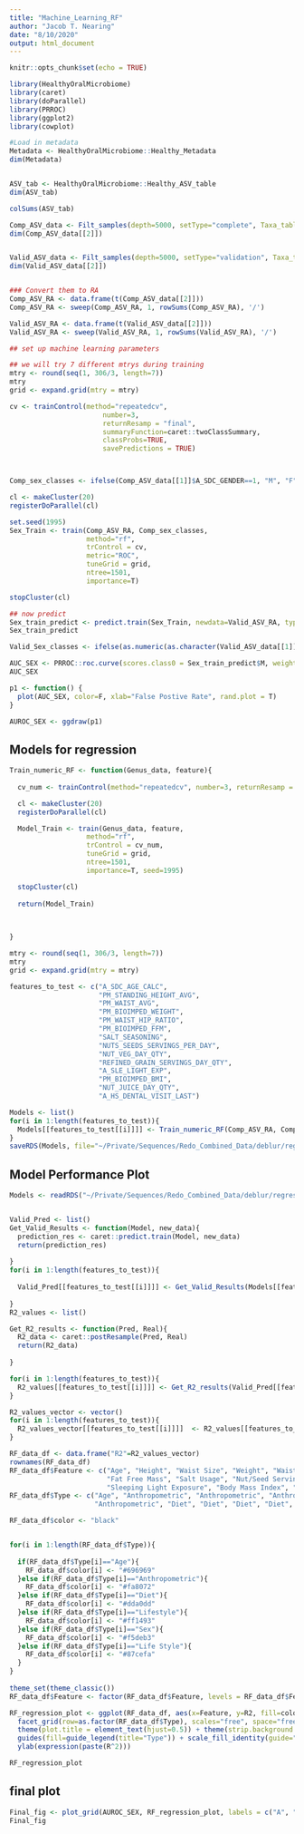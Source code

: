 ```yaml
---
title: "Machine_Learning_RF"
author: "Jacob T. Nearing"
date: "8/10/2020"
output: html_document
---
```



```r
knitr::opts_chunk$set(echo = TRUE)
```

```r
library(HealthyOralMicrobiome)
library(caret)
library(doParallel)
library(PRROC)
library(ggplot2)
library(cowplot)
```


```r
#Load in metadata
Metadata <- HealthyOralMicrobiome::Healthy_Metadata
dim(Metadata)


ASV_tab <- HealthyOralMicrobiome::Healthy_ASV_table
dim(ASV_tab)

colSums(ASV_tab)

Comp_ASV_data <- Filt_samples(depth=5000, setType="complete", Taxa_table = ASV_tab, Metadata = Metadata, parallel = 20, cutoff_prop = 0.1)
dim(Comp_ASV_data[[2]])


Valid_ASV_data <- Filt_samples(depth=5000, setType="validation", Taxa_table = ASV_tab, Metadata = Metadata, parallel = 20, cutoff_prop = 0.1)
dim(Valid_ASV_data[[2]])


### Convert them to RA
Comp_ASV_RA <- data.frame(t(Comp_ASV_data[[2]]))
Comp_ASV_RA <- sweep(Comp_ASV_RA, 1, rowSums(Comp_ASV_RA), '/')

Valid_ASV_RA <- data.frame(t(Valid_ASV_data[[2]]))
Valid_ASV_RA <- sweep(Valid_ASV_RA, 1, rowSums(Valid_ASV_RA), '/')

```

```r
## set up machine learning parameters

## we will try 7 different mtrys during training
mtry <- round(seq(1, 306/3, length=7))
mtry
grid <- expand.grid(mtry = mtry)

cv <- trainControl(method="repeatedcv",
                       number=3,
                       returnResamp = "final",
                       summaryFunction=caret::twoClassSummary,
                       classProbs=TRUE,
                       savePredictions = TRUE)



Comp_sex_classes <- ifelse(Comp_ASV_data[[1]]$A_SDC_GENDER==1, "M", "F")

cl <- makeCluster(20)
registerDoParallel(cl)

set.seed(1995)
Sex_Train <- train(Comp_ASV_RA, Comp_sex_classes,
                   method="rf",
                   trControl = cv,
                   metric="ROC",
                   tuneGrid = grid,
                   ntree=1501,
                   importance=T)

stopCluster(cl)

## now predict
Sex_train_predict <- predict.train(Sex_Train, newdata=Valid_ASV_RA, type="prob")
Sex_train_predict

Valid_Sex_classes <- ifelse(as.numeric(as.character(Valid_ASV_data[[1]]$A_SDC_GENDER))==1, 1, 0)

AUC_SEX <- PRROC::roc.curve(scores.class0 = Sex_train_predict$M, weights.class0 = Valid_Sex_classes, curve=T, rand.compute = T)
AUC_SEX

p1 <- function() {
  plot(AUC_SEX, color=F, xlab="False Postive Rate", rand.plot = T)
}

AUROC_SEX <- ggdraw(p1)


```


## Models for regression
```r
Train_numeric_RF <- function(Genus_data, feature){
  
  cv_num <- trainControl(method="repeatedcv", number=3, returnResamp = "final", savePredictions = TRUE)

  cl <- makeCluster(20)
  registerDoParallel(cl)

  Model_Train <- train(Genus_data, feature,
                   method="rf",
                   trControl = cv_num,
                   tuneGrid = grid,
                   ntree=1501,
                   importance=T, seed=1995)

  stopCluster(cl)
  
  return(Model_Train)

  
  
}

mtry <- round(seq(1, 306/3, length=7))
mtry
grid <- expand.grid(mtry = mtry)

features_to_test <- c("A_SDC_AGE_CALC",
                      "PM_STANDING_HEIGHT_AVG",
                      "PM_WAIST_AVG",
                      "PM_BIOIMPED_WEIGHT",
                      "PM_WAIST_HIP_RATIO",
                      "PM_BIOIMPED_FFM",
                      "SALT_SEASONING",
                      "NUTS_SEEDS_SERVINGS_PER_DAY",
                      "NUT_VEG_DAY_QTY",
                      "REFINED_GRAIN_SERVINGS_DAY_QTY",
                      "A_SLE_LIGHT_EXP",
                      "PM_BIOIMPED_BMI",
                      "NUT_JUICE_DAY_QTY",
                      "A_HS_DENTAL_VISIT_LAST")

Models <- list()
for(i in 1:length(features_to_test)){
  Models[[features_to_test[[i]]]] <- Train_numeric_RF(Comp_ASV_RA, Comp_ASV_data[[1]][,features_to_test[[i]]])
}
saveRDS(Models, file="~/Private/Sequences/Redo_Combined_Data/deblur/regression_Models_Complete.rds")

```


## Model Performance Plot
```r
Models <- readRDS("~/Private/Sequences/Redo_Combined_Data/deblur/regression_Models_Complete.rds")


Valid_Pred <- list()
Get_Valid_Results <- function(Model, new_data){
  prediction_res <- caret::predict.train(Model, new_data)
  return(prediction_res)
  
}
for(i in 1:length(features_to_test)){
  
  Valid_Pred[[features_to_test[[i]]]] <- Get_Valid_Results(Models[[features_to_test[[i]]]], Valid_ASV_RA)
  
}
R2_values <- list()

Get_R2_results <- function(Pred, Real){
  R2_data <- caret::postResample(Pred, Real)
  return(R2_data)
  
}

for(i in 1:length(features_to_test)){
  R2_values[[features_to_test[[i]]]] <- Get_R2_results(Valid_Pred[[features_to_test[[i]]]], Valid_ASV_data[[1]][,features_to_test[[i]]])
}

R2_values_vector <- vector()
for(i in 1:length(features_to_test)){
  R2_values_vector[[features_to_test[[i]]]]  <- R2_values[[features_to_test[[i]]]][2]
}

RF_data_df <- data.frame("R2"=R2_values_vector)
rownames(RF_data_df)
RF_data_df$Feature <- c("Age", "Height", "Waist Size", "Weight", "Waist Hip Ratio",
                        "Fat Free Mass", "Salt Usage", "Nut/Seed Servings", "Vegetable Servings", "Refined Grains Servings",
                        "Sleeping Light Exposure", "Body Mass Index", "Juice Servings", "Last Dental Visit")
RF_data_df$Type <- c("Age", "Anthropometric", "Anthropometric", "Anthropometric", "Anthropometric",
                     "Anthropometric", "Diet", "Diet", "Diet", "Diet", "Lifestyle", "Anthropometric", "Diet", "Lifestyle")

RF_data_df$color <- "black"


for(i in 1:length(RF_data_df$Type)){
  
  if(RF_data_df$Type[i]=="Age"){
    RF_data_df$color[i] <- "#696969"
  }else if(RF_data_df$Type[i]=="Anthropometric"){
    RF_data_df$color[i] <- "#fa8072"
  }else if(RF_data_df$Type[i]=="Diet"){
    RF_data_df$color[i] <- "#dda0dd"
  }else if(RF_data_df$Type[i]=="Lifestyle"){
    RF_data_df$color[i] <- "#ff1493"
  }else if(RF_data_df$Type[i]=="Sex"){
    RF_data_df$color[i] <- "#f5deb3"
  }else if(RF_data_df$Type[i]=="Life Style"){
    RF_data_df$color[i] <- "#87cefa"
  }
}
  
theme_set(theme_classic())
RF_data_df$Feature <- factor(RF_data_df$Feature, levels = RF_data_df$Feature[order(RF_data_df$R2, decreasing = T)])

RF_regression_plot <- ggplot(RF_data_df, aes(x=Feature, y=R2, fill=color)) + geom_bar(stat="identity") + coord_flip() +
  facet_grid(row=as.factor(RF_data_df$Type), scales="free", space="free") + ggtitle("Random Forest Performance") + 
  theme(plot.title = element_text(hjust=0.5)) + theme(strip.background = element_blank(), strip.text.y = element_blank()) +
  guides(fill=guide_legend(title="Type")) + scale_fill_identity(guide="legend", labels=c("Age", "Diet", "Anthropometric", "Lifestyle")) +
  ylab(expression(paste(R^2)))

RF_regression_plot
```

## final plot
```r
Final_fig <- plot_grid(AUROC_SEX, RF_regression_plot, labels = c("A", "B"))
Final_fig
```
